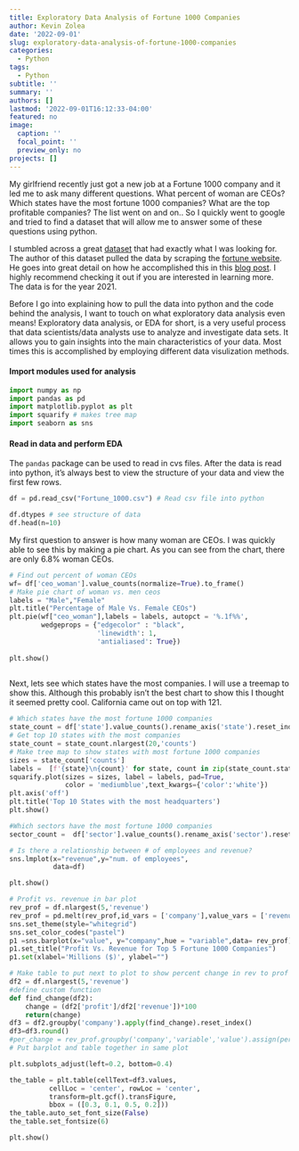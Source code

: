 ```yaml
---
title: Exploratory Data Analysis of Fortune 1000 Companies
author: Kevin Zolea
date: '2022-09-01'
slug: exploratory-data-analysis-of-fortune-1000-companies
categories:
  - Python
tags:
  - Python
subtitle: ''
summary: ''
authors: []
lastmod: '2022-09-01T16:12:33-04:00'
featured: no
image:
  caption: ''
  focal_point: ''
  preview_only: no
projects: []
---
```

My girlfriend recently just got a new job at a Fortune 1000 company and it led me to ask many different questions. What percent of woman are CEOs? Which states have the most fortune 1000 companies? What are the top profitable companies? The list went on and on.. So I quickly went to google and tried to find a dataset that will allow me to answer some of these questions using python.

I stumbled across a great [dataset](https://www.kaggle.com/datasets/winston56/fortune-500-data-2021){target="_blank"} that had exactly what I was looking for. The author of this dataset pulled the data by scraping the [fortune website](https://fortune.com/){target="_blank"}. He goes into great detail on how he accomplished this in this [blog post](https://www.kaggle.com/code/winston56/fortune-500-data-collection/notebook){target="_blank"}. I highly recommend checking it out if you are interested in learning more. The data is for the year 2021.

Before I go into explaining how to pull the data into python and the code behind the analysis, I want to touch on what exploratory data analysis even means! Exploratory data analysis, or EDA for short, is a very useful process that data scientists/data analysts use to analyze and investigate data sets. It allows you to gain insights into the main characteristics of your data. Most times this is accomplished by employing different data visulization methods.

#### Import modules used for analysis
```python
import numpy as np
import pandas as pd
import matplotlib.pyplot as plt
import squarify # makes tree map
import seaborn as sns

```


#### Read in data and perform EDA

 The ```pandas``` package can be used to read in cvs files. After the data is read into python, it's always best to view the structure of your data and view the first few rows.

```python
df = pd.read_csv("Fortune_1000.csv") # Read csv file into python

df.dtypes # see structure of data
df.head(n=10)
```


My first question to answer is how many woman are CEOs. I was quickly able to see this by making a pie chart. As you can see from the chart, there are only 6.8% woman CEOs. 

```python
# Find out percent of woman CEOs
wf= df['ceo_woman'].value_counts(normalize=True).to_frame()
# Make pie chart of woman vs. men ceos
labels = "Male","Female"
plt.title("Percentage of Male Vs. Female CEOs")
plt.pie(wf["ceo_woman"],labels = labels, autopct = '%.1f%%',
        wedgeprops = {"edgecolor" : "black",
                      'linewidth': 1,
                      'antialiased': True})
                      
plt.show()
                      
```                      

Next, lets see which states have the most companies. I will use a treemap to show this. Although this probably isn't the best chart to show this I thought it seemed pretty cool. California came out on top with 121.

```python

# Which states have the most fortune 1000 companies
state_count = df['state'].value_counts().rename_axis('state').reset_index(name = 'counts')
# Get top 10 states with the most companies
state_count = state_count.nlargest(20,'counts')
# Make tree map to show states with most fortune 1000 companies
sizes = state_count['counts']
labels =  [f'{state}\n{count}' for state, count in zip(state_count.state, state_count.counts)]
squarify.plot(sizes = sizes, label = labels, pad=True,
              color = 'mediumblue',text_kwargs={'color':'white'})
plt.axis('off')
plt.title('Top 10 States with the most headquarters')
plt.show() 
```


```python
#Which sectors have the most fortune 1000 companies
sector_count =  df['sector'].value_counts().rename_axis('sector').reset_index(name = 'counts')
```

```python
# Is there a relationship between # of employees and revenue?
sns.lmplot(x="revenue",y="num. of employees",
           data=df)

plt.show()
```           
           
```python
# Profit vs. revenue in bar plot
rev_prof = df.nlargest(5,'revenue')
rev_prof = pd.melt(rev_prof,id_vars = ['company'],value_vars = ['revenue','profit'])
sns.set_theme(style="whitegrid")
sns.set_color_codes("pastel")
p1 =sns.barplot(x="value", y="company",hue = "variable",data= rev_prof)
p1.set_title("Profit Vs. Revenue for Top 5 Fortune 1000 Companies")
p1.set(xlabel='Millions ($)', ylabel="")

# Make table to put next to plot to show percent change in rev to prof
df2 = df.nlargest(5,'revenue')
#define custom function
def find_change(df2):
    change = (df2['profit']/df2['revenue'])*100
    return(change)
df3 = df2.groupby('company').apply(find_change).reset_index()
df3=df3.round()
#per_change = rev_prof.groupby('company','variable','value').assign(percent_change = (''))
# Put barplot and table together in same plot

plt.subplots_adjust(left=0.2, bottom=0.4)

the_table = plt.table(cellText=df3.values,
          cellLoc = 'center', rowLoc = 'center',
          transform=plt.gcf().transFigure,
          bbox = ([0.3, 0.1, 0.5, 0.2]))
the_table.auto_set_font_size(False)
the_table.set_fontsize(6)

plt.show()
```


